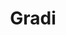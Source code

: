---
slug: gradi
link: /projects/gradi/
category: 'projects'
title: Gradi
publicData: Sep 11th 2020
pagesCount: 1
pages: 
        - page:
            - image: ../../assets/images/projects/project-0-openfactoring/1.jpg
            - title: Title
sortIdx: 220
---